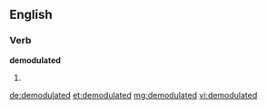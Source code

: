 ==English==

===Verb===
'''demodulated'''

# {{past of|[[demodulate]]}}

[[de:demodulated]]
[[et:demodulated]]
[[mg:demodulated]]
[[vi:demodulated]]
